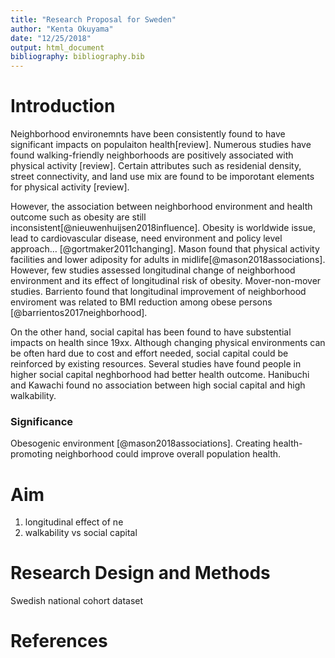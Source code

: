 ---
title: "Research Proposal for Sweden"
author: "Kenta Okuyama"
date: "12/25/2018"
output: html_document
bibliography: bibliography.bib
---

# Introduction
Neighborhood environemnts have been consistently found to have significant impacts on populaiton health[review].
Numerous studies have found walking-friendly neighborhoods are positively associated with physical activity [review].
Certain attributes such as residenial density, street connectivity, and land use mix are found to be imporotant elements for physical activity [review].

However, the association between neighborhood environment and health outcome such as obesity are still inconsistent[@nieuwenhuijsen2018influence]. Obesity is worldwide issue, lead to cardiovascular disease, need environment and policy level approach... [@gortmaker2011changing]. Mason found that physical activity facilities and lower adiposity for adults in midlife[@mason2018associations].
However, few studies assessed longitudinal change of neighborhood environment and its effect of longitudinal risk of obesity. Mover-non-mover studies. Barriento found that longitudinal improvement of neighborhood enviroment was related to BMI reduction among obese persons [@barrientos2017neighborhood].  

On the other hand, social capital has been found to have substential impacts on health since 19xx. Although changing physical environments can be often hard due to cost and effort needed, social capital could be reinforced by existing resources. Several studies have found people in higher social capital neghborhood had better health outcome. Hanibuchi and Kawachi found no association between high social capital and high walkability. 


### Significance
Obesogenic environment [@mason2018associations].
Creating health-promoting neighborhood could improve overall population health.


# Aim
1. longitudinal effect of ne
2. walkability vs social capital

# Research Design and Methods
Swedish national cohort dataset

# References

